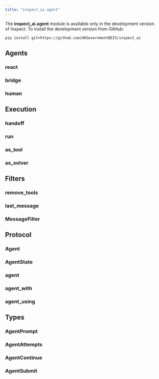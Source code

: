 ```yaml
---
title: "inspect_ai.agent"
---
```


::: {.callout-note}
The **inspect_ai.agent** module is available only in the development version of Inspect. To install the development version from GitHub:

``` bash
pip install git+https://github.com/UKGovernmentBEIS/inspect_ai
```
:::

## Agents

### react
### bridge
### human

## Execution

### handoff
### run
### as_tool
### as_solver

## Filters

### remove_tools
### last_message
### MessageFilter

## Protocol

### Agent
### AgentState
### agent
### agent_with
### agent_using

## Types

### AgentPrompt
### AgentAttempts
### AgentContinue
### AgentSubmit

